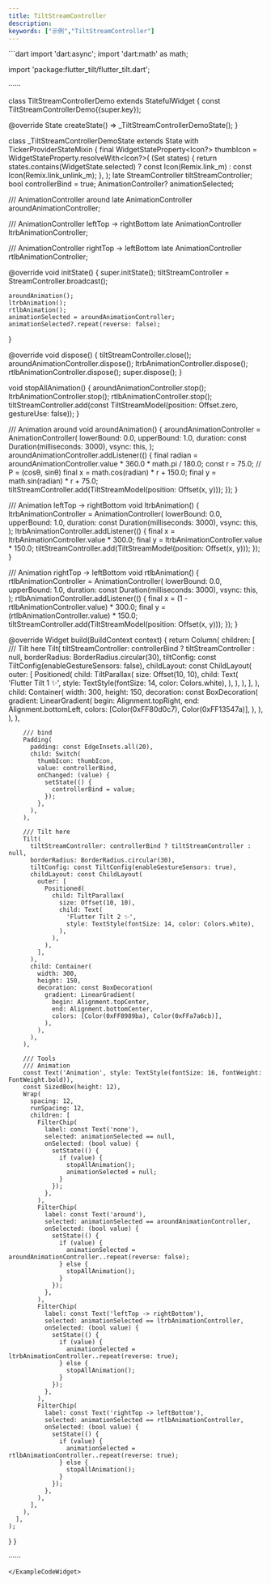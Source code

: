 ```yaml
---
title: TiltStreamController
description:
keywords: ["示例","TiltStreamController"]
---
```


<ExampleCodeWidget name="TiltStreamControllerDemo" height={800} previewText="预览" codeText="代码">
```dart
import 'dart:async';
import 'dart:math' as math;

import 'package:flutter_tilt/flutter_tilt.dart';

······

class TiltStreamControllerDemo extends StatefulWidget {
  const TiltStreamControllerDemo({super.key});

  @override
  State<TiltStreamControllerDemo> createState() => _TiltStreamControllerDemoState();
}

class _TiltStreamControllerDemoState extends State<TiltStreamControllerDemo>
    with TickerProviderStateMixin {
  final WidgetStateProperty<Icon?> thumbIcon = WidgetStateProperty.resolveWith<Icon?>(
    (Set<WidgetState> states) {
      return states.contains(WidgetState.selected)
          ? const Icon(Remix.link_m)
          : const Icon(Remix.link_unlink_m);
    },
  );
  late StreamController<TiltStreamModel> tiltStreamController;
  bool controllerBind = true;
  AnimationController? animationSelected;

  /// AnimationController around
  late AnimationController aroundAnimationController;

  /// AnimationController leftTop -> rightBottom
  late AnimationController ltrbAnimationController;

  /// AnimationController rightTop -> leftBottom
  late AnimationController rtlbAnimationController;

  @override
  void initState() {
    super.initState();
    tiltStreamController = StreamController.broadcast();

    aroundAnimation();
    ltrbAnimation();
    rtlbAnimation();
    animationSelected = aroundAnimationController;
    animationSelected?.repeat(reverse: false);
  }

  @override
  void dispose() {
    tiltStreamController.close();
    aroundAnimationController.dispose();
    ltrbAnimationController.dispose();
    rtlbAnimationController.dispose();
    super.dispose();
  }

  void stopAllAnimation() {
    aroundAnimationController.stop();
    ltrbAnimationController.stop();
    rtlbAnimationController.stop();
    tiltStreamController.add(const TiltStreamModel(position: Offset.zero, gestureUse: false));
  }

  /// Animation around
  void aroundAnimation() {
    aroundAnimationController = AnimationController(
      lowerBound: 0.0,
      upperBound: 1.0,
      duration: const Duration(milliseconds: 3000),
      vsync: this,
    );
    aroundAnimationController.addListener(() {
      final radian = aroundAnimationController.value * 360.0 * math.pi / 180.0;
      const r = 75.0;
      // P = (cosθ, sinθ)
      final x = math.cos(radian) * r + 150.0;
      final y = math.sin(radian) * r + 75.0;
      tiltStreamController.add(TiltStreamModel(position: Offset(x, y)));
    });
  }

  /// Animation leftTop -> rightBottom
  void ltrbAnimation() {
    ltrbAnimationController = AnimationController(
      lowerBound: 0.0,
      upperBound: 1.0,
      duration: const Duration(milliseconds: 3000),
      vsync: this,
    );
    ltrbAnimationController.addListener(() {
      final x = ltrbAnimationController.value * 300.0;
      final y = ltrbAnimationController.value * 150.0;
      tiltStreamController.add(TiltStreamModel(position: Offset(x, y)));
    });
  }

  /// Animation rightTop -> leftBottom
  void rtlbAnimation() {
    rtlbAnimationController = AnimationController(
      lowerBound: 0.0,
      upperBound: 1.0,
      duration: const Duration(milliseconds: 3000),
      vsync: this,
    );
    rtlbAnimationController.addListener(() {
      final x = (1 - rtlbAnimationController.value) * 300.0;
      final y = (rtlbAnimationController.value) * 150.0;
      tiltStreamController.add(TiltStreamModel(position: Offset(x, y)));
    });
  }

  @override
  Widget build(BuildContext context) {
    return Column(
      children: [
        /// Tilt here
        Tilt(
          tiltStreamController: controllerBind ? tiltStreamController : null,
          borderRadius: BorderRadius.circular(30),
          tiltConfig: const TiltConfig(enableGestureSensors: false),
          childLayout: const ChildLayout(
            outer: [
              Positioned(
                child: TiltParallax(
                  size: Offset(10, 10),
                  child: Text(
                    'Flutter Tilt 1 ✨',
                    style: TextStyle(fontSize: 14, color: Colors.white),
                  ),
                ),
              ),
            ],
          ),
          child: Container(
            width: 300,
            height: 150,
            decoration: const BoxDecoration(
              gradient: LinearGradient(
                begin: Alignment.topRight,
                end: Alignment.bottomLeft,
                colors: [Color(0xFF80d0c7), Color(0xFF13547a)],
              ),
            ),
          ),
        ),

        /// bind
        Padding(
          padding: const EdgeInsets.all(20),
          child: Switch(
            thumbIcon: thumbIcon,
            value: controllerBind,
            onChanged: (value) {
              setState(() {
                controllerBind = value;
              });
            },
          ),
        ),

        /// Tilt here
        Tilt(
          tiltStreamController: controllerBind ? tiltStreamController : null,
          borderRadius: BorderRadius.circular(30),
          tiltConfig: const TiltConfig(enableGestureSensors: true),
          childLayout: const ChildLayout(
            outer: [
              Positioned(
                child: TiltParallax(
                  size: Offset(10, 10),
                  child: Text(
                    'Flutter Tilt 2 ✨',
                    style: TextStyle(fontSize: 14, color: Colors.white),
                  ),
                ),
              ),
            ],
          ),
          child: Container(
            width: 300,
            height: 150,
            decoration: const BoxDecoration(
              gradient: LinearGradient(
                begin: Alignment.topCenter,
                end: Alignment.bottomCenter,
                colors: [Color(0xFF8989ba), Color(0xFFa7a6cb)],
              ),
            ),
          ),
        ),

        /// Tools
        /// Animation
        const Text('Animation', style: TextStyle(fontSize: 16, fontWeight: FontWeight.bold)),
        const SizedBox(height: 12),
        Wrap(
          spacing: 12,
          runSpacing: 12,
          children: [
            FilterChip(
              label: const Text('none'),
              selected: animationSelected == null,
              onSelected: (bool value) {
                setState(() {
                  if (value) {
                    stopAllAnimation();
                    animationSelected = null;
                  }
                });
              },
            ),
            FilterChip(
              label: const Text('around'),
              selected: animationSelected == aroundAnimationController,
              onSelected: (bool value) {
                setState(() {
                  if (value) {
                    animationSelected = aroundAnimationController..repeat(reverse: false);
                  } else {
                    stopAllAnimation();
                  }
                });
              },
            ),
            FilterChip(
              label: const Text('leftTop -> rightBottom'),
              selected: animationSelected == ltrbAnimationController,
              onSelected: (bool value) {
                setState(() {
                  if (value) {
                    animationSelected = ltrbAnimationController..repeat(reverse: true);
                  } else {
                    stopAllAnimation();
                  }
                });
              },
            ),
            FilterChip(
              label: const Text('rightTop -> leftBottom'),
              selected: animationSelected == rtlbAnimationController,
              onSelected: (bool value) {
                setState(() {
                  if (value) {
                    animationSelected = rtlbAnimationController..repeat(reverse: true);
                  } else {
                    stopAllAnimation();
                  }
                });
              },
            ),
          ],
        ),
      ],
    );
  }
}

······
```
</ExampleCodeWidget>
